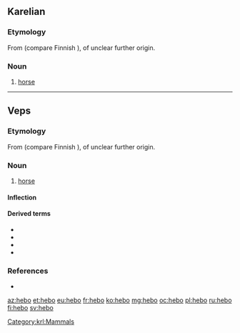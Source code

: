 ==Karelian==

===Etymology===
From {{inh|krl|fiu-fin-pro|*hepoi}} (compare Finnish {{m|fi|hepo}}), of unclear further origin.

===Noun===
{{krl-noun|hevon|hebuo}}

# [[horse]]

[[Category:krl:Mammals]]

----

==Veps==

===Etymology===
From {{inh|vep|fiu-fin-pro|*hepoi}} (compare Finnish {{m|fi|hepo}}), of unclear further origin.

===Noun===
{{vep-noun|hebon|hebod|heboid}}

# [[horse]]

====Inflection====
{{vep-decl-stems|hebo||||heboi}}

====Derived terms====
* {{l|vep|hebokogo}}
* {{l|vep|hebopaimen}}
* {{l|vep|hebonharj}}
* {{l|vep|hebonkeng}}

===References===
* {{R:vep:UVVV|конь|лошадь}}

{{catlangcode|vep|Equids}}

[[az:hebo]]
[[et:hebo]]
[[eu:hebo]]
[[fr:hebo]]
[[ko:hebo]]
[[mg:hebo]]
[[oc:hebo]]
[[pl:hebo]]
[[ru:hebo]]
[[fi:hebo]]
[[sv:hebo]]